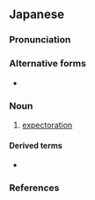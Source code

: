 ==Japanese==
{{ja-kanjitab|きょ|たん|yomi=o}}

===Pronunciation===
{{ja-pron|yomi=kanon|きょたん|acc=0|acc_ref=DJR}}

===Alternative forms===
* {{ja-l|祛痰}}

===Noun===
{{ja-noun|きょたん}}

# {{lb|sort=きょたん|ja|physiology}} [[expectoration]]

====Derived terms====
* {{ja-r|去痰薬|きょたんやく|[[expectorant]]}}

===References===
<references/>